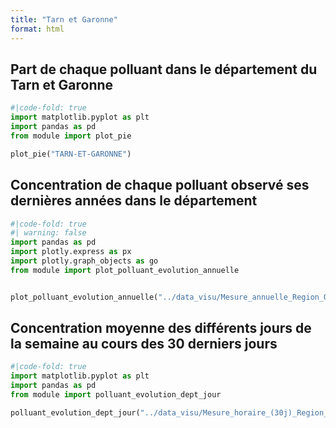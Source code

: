 ```yaml
---
title: "Tarn et Garonne"
format: html
---
```


## Part de chaque polluant dans le département du Tarn et Garonne

```python
#|code-fold: true
import matplotlib.pyplot as plt
import pandas as pd
from module import plot_pie

plot_pie("TARN-ET-GARONNE")
```

## Concentration de chaque polluant observé ses dernières années dans le département

```python
#|code-fold: true
#| warning: false
import pandas as pd
import plotly.express as px
import plotly.graph_objects as go
from module import plot_polluant_evolution_annuelle


plot_polluant_evolution_annuelle("../data_visu/Mesure_annuelle_Region_Occitanie_Polluants_Principaux.csv","TARN-ET-GARONNE",['NO2', 'PM2.5', 'PM10', 'O3'])
```


## Concentration moyenne des différents jours de la semaine au cours des 30 derniers jours

```python
#|code-fold: true
import matplotlib.pyplot as plt
import pandas as pd
from module import polluant_evolution_dept_jour

polluant_evolution_dept_jour("../data_visu/Mesure_horaire_(30j)_Region_Occitanie_Polluants_Reglementaires.csv",['NO2', 'PM2.5', 'PM10', 'O3'],"TARN-ET-GARONNE")
```